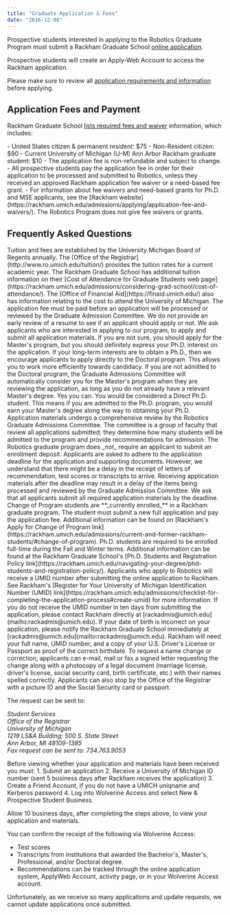 ```yaml
---
title: "Graduate Application & Fees"
date: "2016-12-08"
---
```


Prospective students interested in applying to the Robotics Graduate Program must submit a Rackham Graduate School [online application](https://rackham.umich.edu/admissions/applying/).

Prospective students will create an Apply-Web Account to access the Rackham application.

Please make sure to review all [application requirements and information](/academics/graduate/admissions/) before applying.

## Application Fees and Payment

Rackham Graduate School [lists required fees and waiver](https://rackham.umich.edu/admissions/applying/application-fee-and-waivers/) information, which includes:

<ColumnList>
- United States citizen & permanent resident: $75
- Non-Resident citizen: $90
- Current University of Michigan (U-M) Ann Arbor Rackham graduate student: $10
- The application fee is non-refundable and subject to change.
- All prospective students pay the application fee in order for their application to be processed and submitted to Robotics, unless they received an approved Rackham application fee waiver or a need-based fee grant.
- For information about fee waivers and need-based grants for Ph.D. and MSE applicants, see the [Rackham website](https://rackham.umich.edu/admissions/applying/application-fee-and-waivers/). The Robotics Program does not give fee waivers or grants.
</ColumnList>

## Frequently Asked Questions

<Accordion title="How are tuition and fees determined?">
Tuition and fees are established by the University Michigan Board of Regents annually.
</Accordion>

<Accordion title="How much is the tuition to attend Robotics graduate program?">
The [Office of the Registrar](http://www.ro.umich.edu/tuition/) provides the tuition rates for a current academic year. The Rackham Graduate School has additional tuition information on their [Cost of Attendance for Graduate Students web page](https://rackham.umich.edu/admissions/considering-grad-school/cost-of-attendance/). The [Office of Financial Aid](https://finaid.umich.edu/) also has information relating to the cost to attend the University of Michigan.
</Accordion>

<Accordion title="Can Robotics review my application before I pay the application fee to let me know if I am admissible?">
The application fee must be paid before an application will be processed or reviewed by the Graduate Admission Committee. We do not provide an early review of a resume to see if an applicant should apply or not. We ask applicants who are interested in applying to our program, to apply and submit all application materials.
</Accordion>

<Accordion title="I have a bachelor's degree and I am thinking of obtaining a Ph.D., but I'm not sure. Should I apply to the Master's or Doctoral programs?">
If you are not sure, you should apply for the Master's program, but you should definitely express your Ph.D. interest on the application. If your long-term interests are to obtain a Ph.D., then we encourage applicants to apply directly to the Doctoral program. This allows you to work more efficiently towards candidacy. If you are not admitted to the Doctoral program, the Graduate Admissions Committee will automatically consider you for the Master's program when they are reviewing the application, as long as you do not already have a relevant Master's degree.
</Accordion>

<Accordion title="Can I apply to the Ph.D. program with just a Bachelor's degree?">
Yes you can. You would be considered a Direct Ph.D. student. This means if you are admitted to the Ph.D. program, you would earn your Master's degree along the way to obtaining your Ph.D.
</Accordion>

<Accordion title="If my GPA or GRE scores are low, will I have a chance of being admitted to the program?">
Application materials undergo a comprehensive review by the Robotics Graduate Admissions Committee. The committee is a group of faculty that review all applications submitted; they determine how many students will be admitted to the program and provide recommendations for admission.
</Accordion>

<Accordion title="What is the amount for the enrollment deposit?">
The Robotics graduate program does _not_ require an applicant to submit an enrollment deposit.
</Accordion>

<Accordion title="Is the deadline date when I need to have all my application materials submitted by? Or is this just for the online application to be submitted?">
Applicants are asked to adhere to the application deadline for the application and supporting documents. However, we understand that there might be a delay in the receipt of letters of recommendation, test scores or transcripts to arrive. Receiving application materials after the deadline may result in a delay of the items being processed and reviewed by the Graduate Admission Committee. We ask that all applicants submit all required application materials by the deadline.
</Accordion>

<Accordion title="I received my degree and graduated from the Rackham Graduate School. Would I be considered a Change of Program student? How much would my application fee be?">
Change of Program students are **_currently enrolled_** in a Rackham graduate program. The student must submit a new full application and pay the application fee. Additional information can be found on [Rackham's Apply for Change of Program link](https://rackham.umich.edu/admissions/current-and-former-rackham-students/#change-of-program).
</Accordion>

<Accordion title="Can I attend the University of Michigan part-time for the Ph.D. program?">
Ph.D. students are required to be enrolled full-time during the Fall and Winter terms. Additional information can be found at the Rackham Graduate School's [Ph.D. Students and Registration Policy link](https://rackham.umich.edu/navigating-your-degree/phd-students-and-registration-policy/).
</Accordion>

<Accordion title="How can I obtain a University of Michigan Identification (UMID) number?">
Applicants who apply to Robotics will receive a UMID number after submitting the online application to Rackham. See Rackham's [Register for Your University of Michigan Identification Number (UMID) link](https://rackham.umich.edu/admissions/checklist-for-completing-the-application-process#create-umid) for more information. If you do not receive the UMID number in ten days from submitting the application, please contact Rackham directly at [rackadmis@umich.edu](mailto:rackadmis@umich.edu).
</Accordion>

<Accordion title="I listed the wrong date of birth on the online application. How can I revise this?">
If your date of birth is incorrect on your application, please notify the Rackham Graduate School immediately at [rackadmis@umich.edu](mailto:rackadmis@umich.edu). Rackham will need your full name, UMID number, and a copy of your U.S. Driver's License or Passport as proof of the correct birthdate.
</Accordion>

<Accordion title="My name is wrong on the online application. How can I revise it?">
To request a name change or correction, applicants can e-mail, mail or fax a signed letter requesting the change along with a photocopy of a legal document (marriage license, driver's license, social security card, birth certificate, etc.) with their names spelled correctly. Applicants can also stop by the Office of the Registrar with a picture ID and the Social Security card or passport.

The request can be sent to:

_Student Services  
Office of the Registrar  
University of Michigan  
1219 LS&A Building; 500 S. State Street  
Ann Arbor, MI 48109-1385  
Fax request can be sent to: 734.763.9053_
</Accordion>

<Accordion title="How do I check the status of my application?">
Before viewing whether your application and materials have been received you must:  
     1. Submit an application  
     2. Receive a University of Michigan ID number (sent 5 business days after Rackham receives the application)  
     3. Create a Friend Account, if you do not have a UMICH uniqname and Kerberos password  
     4. Log into Wolverine Access and select New & Prospective Student Business.

Allow 10 business days, after completing the steps above, to view your application and materials.

You can confirm the receipt of the following via Wolverine Access:

- Test scores
- Transcripts from institutions that awarded the Bachelor's, Master's, Professional, and/or Doctoral degree.
- Recommendations can be tracked through the online application system, ApplyWeb Account, activity page, or in your Wolverine Access account.
</Accordion>

<Accordion title="How can I update my application to correct an error or to include an updated transcript, a submitted or accepted paper, or new award?">
Unfortunately, as we receive so many applications and update requests, we cannot update applications once submitted.
</Accordion>
